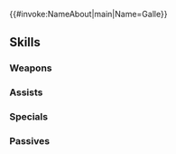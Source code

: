 {{#invoke:NameAbout|main|Name=Galle}}{{HeroPage Tabs}}
{{Hero Infobox
|Name=Galle
|Title=Azure Rider
|WeaponType=Blue Lance
|MoveType=Flying
|Origin=Fire Emblem: The Binding Blade
|Gender=Male
|actorEN=Daman Mills
|actorJP=寺島拓篤
|artist=萩谷薫
|additionDate=November 17, 2020
|releaseDate=November 18, 2020
|cv1=5
|cv2=500800
|TagID=ゲイル
|InternalID=591
|Properties=ghb,limited
|description=Considered by many to be the strongest Wyvern Lord of Bern's army, he is loyal to the leader of the Wyvern Generals, Murdock. Appears in Fire Emblem: The Binding Blade.
}}
{{Stats Page
|Lv1HP=20|Lv1ATK=10|Lv1SPD=5|Lv1DEF=10|Lv1RES=6
|GRHP=60|GRATK=65|GRSPD=40|GRDEF=65|GRRES=50
}}
==Skills==
===Weapons===
{{Weapons Table
|weapon1=Iron Lance
|weapon1Default=1
|weapon1Unlock=1
|weapon2=Steel Lance
|weapon2Default=2
|weapon2Unlock=2
|weapon3=Guard Lance
|weapon3Default=4
|weapon3Unlock=3
|weapon4=Guard Lance+
|weapon4Default=5
|weapon4Unlock=5
|weapon5=Wyvern Lance
|weapon5Default=
|weapon5Unlock=5
}}
===Assists===
{{Assists Table}}
===Specials===
{{Specials Table
|special1=Dragon Gaze
|special1Default=4
|special1Unlock=3
|special2=Dragon Fang
|special2Unlock=4
}}
===Passives===
{{Passives Table
|passiveA1=Brazen Atk/Def 1
|passiveA2=Brazen Atk/Def 2
|passiveA3=Brazen Atk/Def 3
|passiveA1Unlock=3
|passiveA2Unlock=4
|passiveA3Unlock=5
|passiveC1=Odd Atk Wave 1
|passiveC2=Odd Atk Wave 2
|passiveC3=Odd Atk Wave 3
|passiveC1Unlock=1
|passiveC2Unlock=2
|passiveC3Unlock=4
}}
{{Heroes Navbox}}